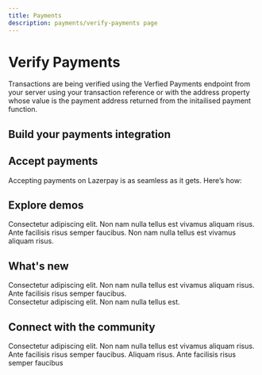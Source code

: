 ```yaml
---
title: Payments
description: payments/verify-payments page
---
```


# Verify Payments

Transactions are being verified using the Verfied Payments endpoint from your
server using your transaction reference or with the address property whose value
is the payment address returned from the initailised payment function.

<Divider className='max-w-100 mb-4' />

## Build your payments integration

<QuickLinks />

<Divider className='max-w-100 mt-2 mb-8' />

## Accept payments

Accepting payments on Lazerpay is as seamless as it gets. Here’s how:

<AcceptPayments />

<Divider className='max-w-100 mt-2 mb-8' />

## Explore demos

Consectetur adipiscing elit. Non nam nulla tellus est vivamus aliquam risus.
Ante facilisis risus semper faucibus. Non nam nulla tellus est vivamus aliquam
risus.

<ExploreDemo />

<Divider className='max-w-100 mt-2 mb-8' />

## What's new

Consectetur adipiscing elit. Non nam nulla tellus est vivamus aliquam risus.
Ante facilisis risus semper faucibus. <br /> Consectetur adipiscing elit. Non
nam nulla tellus est.

<WhatsNew />

<Divider className='max-w-100 mt-2 mb-8' />

## Connect with the community

Consectetur adipiscing elit. Non nam nulla tellus est vivamus aliquam risus.
Ante facilisis risus semper faucibus. Aliquam risus. Ante facilisis risus semper
faucibus

<ConnectCommunity />

<Divider className='max-w-100 mt-2 mb-8' />
